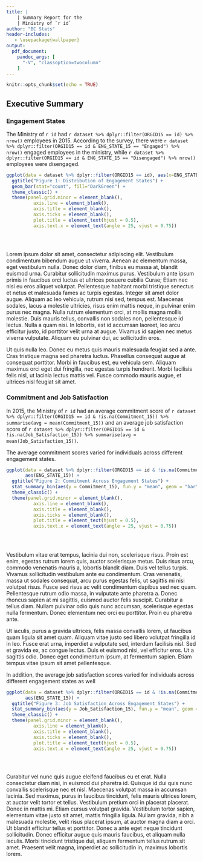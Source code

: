 ```yaml
---
title: |
    | Summary Report for the
    | Ministry of `r id`
author: "BC Stats"
header-includes:
   - \usepackage{wallpaper}
output:
  pdf_document:
    pandoc_args: [
      "-V", "classoption=twocolumn"
    ]
---
```




```r
knitr::opts_chunk$set(echo = TRUE)

```

\centering

\ThisTileWallPaper{\paperwidth}{\paperheight}{data/1511.jpg}

\raggedright
\clearpage
\tableofcontents

\newpage

## Executive Summary

### Engagement States

The Ministry of `r id` had `r dataset %>% dplyr::filter(ORGID15 == id) %>% nrow()` employees in 2015. According to the survey, there were `r dataset %>% dplyr::filter(ORGID15 == id & ENG_STATE_15 == "Engaged") %>% nrow()` engaged employees in the ministry, while `r dataset %>% dplyr::filter(ORGID15 == id & ENG_STATE_15 == "Disengaged") %>% nrow()` employees were disengaged. 


```r
ggplot(data = dataset %>% dplyr::filter(ORGID15 == id), aes(x=ENG_STATE_15)) +
  ggtitle("Figure 1: Distribution of Engagement States") +
  geom_bar(stat="count", fill="DarkGreen") +
  theme_classic() +
  theme(panel.grid.minor = element_blank(),
          axis.line = element_blank(),
          axis.title = element_blank(),
          axis.ticks = element_blank(),
          plot.title = element_text(hjust = 0.5),
          axis.text.x = element_text(angle = 25, vjust = 0.75))
    
  
  
```
Lorem ipsum dolor sit amet, consectetur adipiscing elit. Vestibulum condimentum bibendum augue ut viverra. Aenean ac elementum massa, eget vestibulum nulla. Donec dolor diam, finibus eu massa at, blandit euismod urna. Curabitur sollicitudin maximus purus. Vestibulum ante ipsum primis in faucibus orci luctus et ultrices posuere cubilia Curae; Etiam nec nisi eu eros aliquet volutpat. Pellentesque habitant morbi tristique senectus et netus et malesuada fames ac turpis egestas. Integer sit amet dolor augue. Aliquam ac leo vehicula, rutrum nisi sed, tempus est. Maecenas sodales, lacus a molestie ultricies, risus enim mattis neque, in pulvinar enim purus nec magna. Nulla rutrum elementum orci, at mollis magna mollis molestie. Duis mauris tellus, convallis non sodales non, pellentesque id lectus. Nulla a quam nisi. In lobortis, est id accumsan laoreet, leo arcu efficitur justo, id porttitor velit urna at augue. Vivamus id sapien nec metus viverra vulputate. Aliquam eu pulvinar dui, ac sollicitudin eros.

Ut quis nulla leo. Donec eu metus quis mauris malesuada feugiat sed a ante. Cras tristique magna sed pharetra luctus. Phasellus consequat augue at consequat porttitor. Morbi in faucibus est, eu vehicula sem. Aliquam maximus orci eget dui fringilla, nec egestas turpis hendrerit. Morbi facilisis felis nisl, ut lacinia lectus mattis vel. Fusce commodo mauris augue, et ultrices nisl feugiat sit amet. 


\newpage

### Commitment and Job Satisfaction

In 2015, the Ministry of `r id` had an average commitment score of `r dataset %>% dplyr::filter(ORGID15 == id & !is.na(Commitment_15)) %>% summarise(avg = mean(Commitment_15))` and an average job satisfaction score of `r dataset %>% dplyr::filter(ORGID15 == id & !is.na(Job_Satisfaction_15)) %>% summarise(avg = mean(Job_Satisfaction_15))`. 

The average commitment scores varied for individuals across different engagement states.

```r
ggplot(data = dataset %>% dplyr::filter(ORGID15 == id & !is.na(Commitment_15) & !is.na(Job_Satisfaction_15)),
       aes(ENG_STATE_15)) +
  ggtitle("Figure 2: Commitment Across Engagement States") +
  stat_summary_bin(aes(y = Commitment_15), fun.y = "mean", geom = "bar", fill = "darkblue") +
  theme_classic() +
  theme(panel.grid.minor = element_blank(),
          axis.line = element_blank(),
          axis.title = element_blank(),
          axis.ticks = element_blank(),
          plot.title = element_text(hjust = 0.5),
          axis.text.x = element_text(angle = 25, vjust = 0.75))
    
  
  
```
Vestibulum vitae erat tempus, lacinia dui non, scelerisque risus. Proin est enim, egestas rutrum lorem quis, auctor scelerisque metus. Duis risus arcu, commodo venenatis mauris a, lobortis blandit diam. Duis vel tellus turpis. Vivamus sollicitudin vestibulum ante eu condimentum. Cras venenatis, massa ut sodales consequat, arcu purus egestas felis, ut sagittis mi nisi volutpat risus. Fusce sed risus ac velit condimentum dapibus sed nec quam. Pellentesque rutrum odio massa, in vulputate ante pharetra a. Donec rhoncus sapien at mi sagittis, euismod auctor felis suscipit. Curabitur a tellus diam. Nullam pulvinar odio quis nunc accumsan, scelerisque egestas nulla fermentum. Donec elementum nec orci eu porttitor. Proin eu pharetra ante.

Ut iaculis, purus a gravida ultrices, felis massa convallis lorem, ut faucibus quam ligula sit amet quam. Aliquam vitae justo sed libero volutpat fringilla id in leo. Fusce erat urna, imperdiet a vulputate sed, interdum facilisis nisl. Sed et gravida ex, ac congue lectus. Duis et euismod nisi, vel efficitur eros. Ut a sagittis odio. Donec eget condimentum ipsum, at fermentum sapien. Etiam tempus vitae ipsum sit amet pellentesque. 

\newpage
In addition, the average job satisfaction scores varied for individuals across different engagement states as well

```r
ggplot(data = dataset %>% dplyr::filter(ORGID15 == id & !is.na(Commitment_15) & !is.na(Job_Satisfaction_15)),
       aes(ENG_STATE_15)) +
  ggtitle("Figure 3: Job Satisfaction Across Engagement States") +
  stat_summary_bin(aes(y = Job_Satisfaction_15), fun.y = "mean", geom = "bar", fill = "lightblue") +
  theme_classic() +
  theme(panel.grid.minor = element_blank(),
          axis.line = element_blank(),
          axis.title = element_blank(),
          axis.ticks = element_blank(),
          plot.title = element_text(hjust = 0.5),
          axis.text.x = element_text(angle = 25, vjust = 0.75))

  
  
```
Curabitur vel nunc quis augue eleifend faucibus eu et erat. Nulla consectetur diam nisi, in euismod dui pharetra id. Quisque id dui quis nunc convallis scelerisque nec et nisl. Maecenas volutpat massa in accumsan lacinia. Sed maximus, purus in faucibus tincidunt, felis mauris ultrices lorem, at auctor velit tortor et tellus. Vestibulum pretium orci in placerat placerat. Donec in mattis mi. Etiam cursus volutpat gravida. Vestibulum tortor sapien, elementum vitae justo sit amet, mattis fringilla ligula. Nullam gravida, nibh a malesuada molestie, velit risus placerat ipsum, at auctor magna diam a orci. Ut blandit efficitur tellus et porttitor. Donec a ante eget neque tincidunt sollicitudin. Donec efficitur augue quis mauris faucibus, et aliquam nulla iaculis. Morbi tincidunt tristique dui, aliquam fermentum tellus rutrum sit amet. Praesent velit magna, imperdiet ac sollicitudin in, maximus lobortis lorem.
